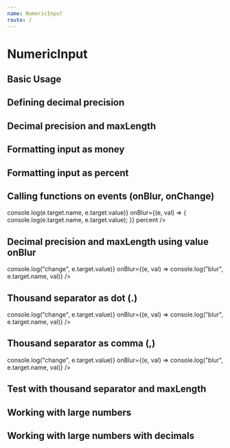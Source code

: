 ```yaml
---
name: NumericInput
route: /
---
```



# NumericInput

<Props of={NumericInput} />

## Basic Usage

<Playground>
  <NumericInput />
</Playground>

## Defining decimal precision

<Playground>
  <NumericInput decimalPrecision={2} value={50} />
</Playground>

## Decimal precision and maxLength

<Playground>
  <NumericInput decimalPrecision={2} maxLength={4} value={99999999} />
</Playground>

## Formatting input as money

<Playground>
  <NumericInput decimalPrecision={2} maxLength={4} value={9} money />
</Playground>

## Formatting input as percent

<Playground>
  <NumericInput decimalPrecision={2} value={90} percent />
</Playground>

## Calling functions on events (onBlur, onChange)

<Playground>
  <NumericInput
    decimalPrecision={2}
    id="tot_debit"
    name="tot_debit"
    maxLength={20}
    value={503.2}
    onChange={(e) => console.log(e.target.name, e.target.value)}
    onBlur={(e, val) => {
      console.log(e.target.name, e.target.value);
    }}
    percent
  />
</Playground>

## Decimal precision and maxLength using value onBlur

<Playground>
  <NumericInput
    decimalPrecision={2}
    maxLength={4}
    value={99999999}
    onChange={(e) => console.log("change", e.target.value)}
    onBlur={(e, val) => console.log("blur", e.target.name, val)}
  />
</Playground>

## Thousand separator as dot (.)

<Playground>
  <NumericInput
    decimalPrecision={2}
    value={99999999}
    thousandSeparator="."
    decimalSeparator=","
    onChange={(e) => console.log("change", e.target.value)}
    onBlur={(e, val) => console.log("blur", e.target.name, val)}
  />
</Playground>

## Thousand separator as comma (,)

<Playground>
  <NumericInput
    decimalPrecision={2}
    value={99999999}
    thousandSeparator=","
    onChange={(e) => console.log("change", e.target.value)}
    onBlur={(e, val) => console.log("blur", e.target.name, val)}
  />
</Playground>

## Test with thousand separator and maxLength

<Playground>
  <NumericInput value={99999} maxLength={8} thousandSeparator="," />
</Playground>

## Working with large numbers

<Playground>
  <NumericInput value={99999} maxLength={30} thousandSeparator="," />
</Playground>

## Working with large numbers with decimals

<Playground>
  <NumericInput value={99999.9901} maxLength={25} thousandSeparator="," decimalPrecision={5} />
</Playground>
